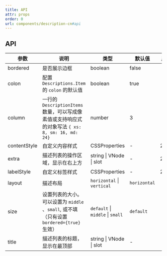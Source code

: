 ```yaml
---
title: API
attr: props
order: 0
url: components/description-cn#api
---
```



## API

| 参数 | 说明 | 类型 | 默认值 | 版本 |  |  |
| --- | --- | --- | --- | --- | --- | --- |
| bordered | 是否展示边框 | boolean | false |  |  |  |
| colon | 配置 `Descriptions.Item` 的 `colon` 的默认值 | boolean | true |  |  |  |
| column | 一行的 `DescriptionItems` 数量，可以写成像素值或支持响应式的对象写法 `{ xs: 8, sm: 16, md: 24}` | number | 3 |  |  |  |
| contentStyle | 自定义内容样式 | CSSProperties | - | 2.2.0 |  |  |
| extra | 描述列表的操作区域，显示在右上方 | string \| VNode \| slot | - | 2.0.0 |  |  |
| labelStyle | 自定义标签样式 | CSSProperties | - | 2.2.0 |  |  |
| layout | 描述布局 | `horizontal` \| `vertical` | `horizontal` |  |  |
| size | 设置列表的大小。可以设置为 `middle` 、`small`, 或不填（只有设置 `bordered={true}` 生效） | `default` \| `middle` \| `small` | `default` |  |
| title | 描述列表的标题，显示在最顶部 | string \| VNode \| slot | - |  |  |  |
